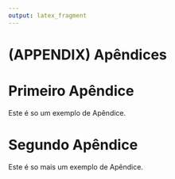 ```yaml
---
output: latex_fragment
---
```



# (APPENDIX) Apêndices {-} 

# Primeiro Apêndice

Este é so um exemplo de Apêndice.

# Segundo Apêndice

Este é so mais um exemplo de Apêndice.